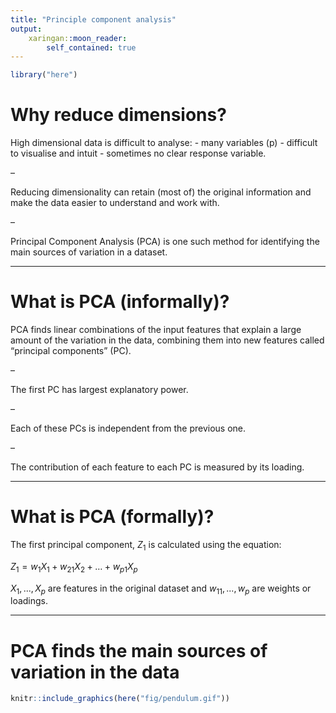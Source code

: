 ```yaml
---
title: "Principle component analysis"
output:
    xaringan::moon_reader:
        self_contained: true
---
```

```r
library("here")
```


# Why reduce dimensions?

High dimensional data is difficult to analyse:
- many variables (p)
- difficult to visualise and intuit
- sometimes no clear response variable.

--

Reducing dimensionality can retain (most of) the original information
and make the data easier to understand and work with.

--

Principal Component Analysis (PCA) is one such method for identifying the main
sources of variation in a dataset.

---

# What is PCA (informally)?

PCA finds linear combinations of the input features that explain a large amount
of the variation in the data, combining them into new features called
"principal components" (PC).

--

The first PC has largest explanatory power.

--

Each of these PCs is independent from the previous one.

--

The contribution of each feature to each PC is measured by its loading.


---

# What is PCA (formally)?

The first principal component, $Z_1$ is calculated using the equation:  

$Z_1 = w_{1} X_{1} + w_{21} X_{2} + \dots + w_{p1} X_{p}$

$X_1, ..., X_p$ are features in the original dataset and $w_{11}, ..., w_p$
are weights or loadings.

---

# PCA finds the main sources of variation in the data

```r
knitr::include_graphics(here("fig/pendulum.gif"))
```
